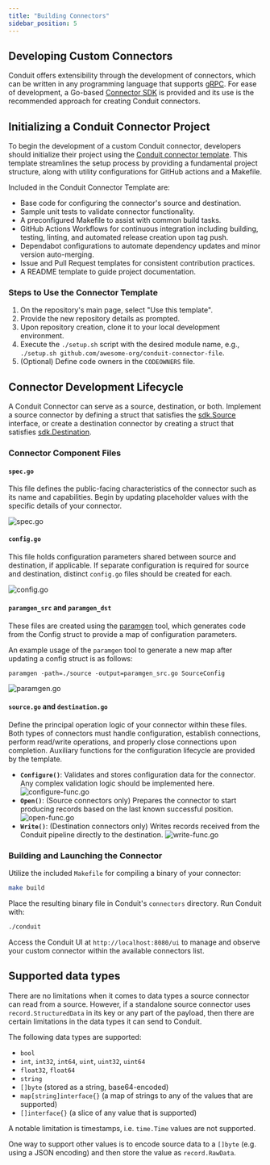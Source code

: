 ```yaml
---
title: "Building Connectors"
sidebar_position: 5
---
```


## Developing Custom Connectors

Conduit offers extensibility through the development of connectors, which can be written in any programming language that supports [gRPC](https://grpc.io/). For ease of development, a Go-based [Connector SDK](https://github.com/ConduitIO/conduit-connector-sdk) is provided and its use is the recommended approach for creating Conduit connectors.

## Initializing a Conduit Connector Project

To begin the development of a custom Conduit connector, developers should initialize their project using the [Conduit connector template](https://github.com/ConduitIO/conduit-connector-template). This template streamlines the setup process by providing a fundamental project structure, along with utility configurations for GitHub actions and a Makefile.

Included in the Conduit Connector Template are:

- Base code for configuring the connector's source and destination.
- Sample unit tests to validate connector functionality.
- A preconfigured Makefile to assist with common build tasks.
- GitHub Actions Workflows for continuous integration including building, testing, linting, and automated release creation upon tag push.
- Dependabot configurations to automate dependency updates and minor version auto-merging.
- Issue and Pull Request templates for consistent contribution practices.
- A README template to guide project documentation.

### Steps to Use the Connector Template

1. On the repository's main page, select "Use this template".
2. Provide the new repository details as prompted.
3. Upon repository creation, clone it to your local development environment.
4. Execute the `./setup.sh` script with the desired module name, e.g., `./setup.sh github.com/awesome-org/conduit-connector-file`.
5. (Optional) Define code owners in the `CODEOWNERS` file.

## Connector Development Lifecycle

A Conduit Connector can serve as a source, destination, or both. Implement a source connector by defining a struct that satisfies the [sdk.Source](<https://pkg.go.dev/github.com/conduitio/conduit-connector-sdk#Source>) interface, or create a destination connector by creating a struct that satisfies [sdk.Destination](<https://pkg.go.dev/github.com/conduitio/conduit-connector-sdk#Destination>).

### Connector Component Files

#### `spec.go`

This file defines the public-facing characteristics of the connector such as its name and capabilities. Begin by updating placeholder values with the specific details of your connector.

![spec.go](/img/spec-go.png)

#### `config.go`

This file holds configuration parameters shared between source and destination, if applicable. If separate configuration is required for source and destination, distinct `config.go` files should be created for each.

![config.go](/img/config-go.png)

#### `paramgen_src` and `paramgen_dst`

These files are created using the [paramgen](https://github.com/ConduitIO/conduit-connector-sdk/tree/main/cmd/paramgen) tool, which generates code from the Config struct to provide a map of configuration parameters.

An example usage of the `paramgen` tool to generate a new map after updating a config struct is as follows:

```paramgen -path=./source -output=paramgen_src.go SourceConfig```

![paramgen.go](/img/paramgen-go.png)

#### `source.go` and `destination.go`

Define the principal operation logic of your connector within these files. Both types of connectors must handle configuration, establish connections, perform read/write operations, and properly close connections upon completion. Auxiliary functions for the configuration lifecycle are provided by the template.

- **`Configure()`**: Validates and stores configuration data for the connector. Any complex validation logic should be implemented here.
![configure-func.go](/img/configure-func.png)
- **`Open()`**: (Source connectors only) Prepares the connector to start producing records based on the last known successful position.
![open-func.go](/img/open-func.png)
- **`Write()`**: (Destination connectors only) Writes records received from the Conduit pipeline directly to the destination.
![write-func.go](/img/write-func.png)

### Building and Launching the Connector

Utilize the included `Makefile` for compiling a binary of your connector:

```bash
make build

```

Place the resulting binary file in Conduit's `connectors` directory. Run Conduit with:

```bash
./conduit

```

Access the Conduit UI at `http://localhost:8080/ui` to manage and observe your custom connector within the available connectors list.


## Supported data types

There are no limitations when it comes to data types a source connector can read
from a source. However, if a standalone source connector uses `record.StructuredData`
in its key or any part of the payload, then there are certain limitations in the
data types it can send to Conduit.

The following data types are supported:
* `bool`
* `int`, `int32`, `int64`, `uint`, `uint32`, `uint64`
* `float32`, `float64`
* `string`
* `[]byte` (stored as a string, base64-encoded)
* `map[string]interface{}` (a map of strings to any of the values that are supported)
* `[]interface{}` (a slice of any value that is supported)

A notable limitation is timestamps, i.e. `time.Time` values are not supported.

One way to support other values is to encode source data to a `[]byte` (e.g. using
a JSON encoding) and then store the value as `record.RawData`.
